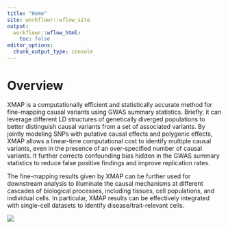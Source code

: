 ```yaml
---
title: "Home"
site: workflowr::wflow_site
output:
  workflowr::wflow_html:
    toc: false
editor_options:
  chunk_output_type: console
---
```


# Overview
XMAP is a computationally efficient and statistically accurate method for fine-mapping causal variants using GWAS summary statistics. Briefly, it can leverage different LD structures of genetically diverged populations to better distinguish causal variants from a set of associated variants. By jointly modeling SNPs with putative causal effects and polygenic effects, XMAP allows a linear-time computational cost to identify multiple causal variants, even in the presence of an over-specified number of causal variants. It further corrects confounding bias hidden in the GWAS summary statistics to reduce false positive findings and improve replication rates. 

The fine-mapping results given by XMAP can be further used for downstream analysis to illuminate the causal mechanisms at different cascades of biological processes, including tissues, cell populations, and individual cells. In particular, XMAP results can be effectively integrated with single-cell datasets to identify disease/trait-relevant cells.

![](assets/flowchart.png)
